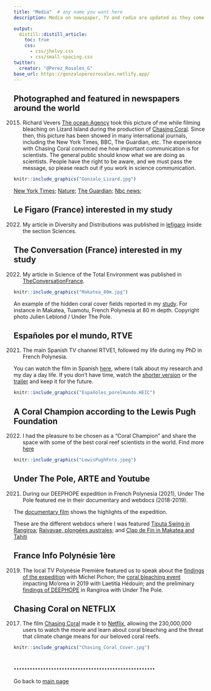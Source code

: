 ```yaml
---
title: "Media"  # any name you want here
description: Media on newspaper, TV and radio are updated as they come out. This text is still in preparation so expect bugs. 

output:
  distill::distill_article:
    toc: true
    css:
      - css/jhelvy.css
      - css/small-spacing.css
twitter:
  creator: "@Perez_Rosales_G"
base_url: https://gonzaloperezrosales.netlify.app/
---
```



## Photographed and featured in newspapers around the world 


(2015) Richard Vevers [The ocean Agency](https://www.theoceanagency.org/) took this picture of me while filming bleaching on Lizard Island during the production of [Chasing Coral](https://www.chasingcoral.com/). Since then, this picture has been showed in many international journals, including the New York Times, BBC, The Guardian, etc. The experience with Chasing Coral convinced me how important communication is for scientists. The general public should know what we are doing as scientists. People have the right to be aware, and we must pass the message, so please reach out if you work in science communication. 

```r
knitr::include_graphics("Gonzalo_Lizard.jpg")
```

[New York Times](https://www.nytimes.com/2017/03/16/insider/a-sea-change-for-climate-coverage.html);                  [Nature](https://www.nature.com/articles/d41586-018-04660-w);         [The Guardian](https://www.theguardian.com/environment/gallery/2016/jun/07/coral-graveyard-the-aftermath-of-bleaching-on-the-great-barrier-reef-in-pictures);        [Nbc news](https://www.nbcnews.com/news/world/scope-great-barrier-reef-s-massive-coral-bleaching-alarms-scientists-n867521);



## Le Figaro (France) interested in my study

(2022) My article in Diversity and Distributions was published in  [lefigaro](https://www.lefigaro.fr/sciences/la-surprenante-diversite-des-coraux-profonds-20220601?fbclid=IwAR1JC15ABbLG_5uXIP_bifHN35oAobOPEK1x-8xL8PYtgQfR8zSjtfImlOw) inside the section Sciences. 


## The Conversation (France) interested in my study

(2022) My article in Science of the Total Environment was published in  [TheConversationFrance](https://theconversation.com/plongee-au-coeur-des-coraux-crepusculaires-191466).

```r
knitr::include_graphics("Makatea_80m.jpg")
```
An example of the hidden coral cover fields reported in my [study](https://www.sciencedirect.com/science/article/pii/S0048969722041468). For instance in Makatea, Tuamotu, French Polynesia at 80 m depth. Copyright photo Julien Leblond / Under The Pole.


## Españoles por el mundo, RTVE 

(2021) The main Spanish TV channel RTVE1, followed my life during my PhD in French Polynesia. 

You can watch the film in Spanish [here](https://www.rtve.es/play/videos/espanoles-en-el-mundo/islas-de-tahiti/6103712/), where I talk about my research and my day a day life. If you don't have time, watch the [shorter version](https://www.youtube.com/watch?v=MLif2JUu_bk&t=12s&ab_channel=Espa%C3%B1olesenelmundo) or the  [trailer](https://www.youtube.com/watch?v=D3leBCDYbWg&ab_channel=Espa%C3%B1olesenelmundo) and keep it for the future. 

```r
knitr::include_graphics("Españoles_porelmundo.HEIC")
```


## A Coral Champion according to the Lewis Pugh Foundation

(2022) I had the pleasure to be chosen as a "Coral Champion" and share the space with some of the best coral reef scientists in the world. Find more [here](https://lewispughfoundation.org/coral-champions)

```r
knitr::include_graphics("LewisPughFoto.jpeg")
```



## Under The Pole, ARTE and Youtube 

(2021) During our DEEPHOPE expedition in French Polynesia (2021), Under The Pole featured me in their documentary and webdocs (2018-2019). 


The [documentary film](https://www.imdb.com/title/tt19046556/) shows the highlights of the expedition. 

These are the different webdocs where I was featured [Tiputa Swing in Rangiroa](https://www.youtube.com/watch?v=gZG2pMdSoEk); [Raivavae, plongées australes](https://www.youtube.com/watch?v=61jSHDshLjw); and [Clap de Fin in Makatea and Tahiti](https://www.youtube.com/watch?v=maVq1HOQtTo)


## France Info Polynésie 1ère

(2019) The local TV Polynèsie Première featured us to speak about the [findings of the expedition](https://www.facebook.com/watch/?mibextid=zDhOQc&v=2138255896294093) with Michel Pichon; the [coral bleaching event](https://la1ere.francetvinfo.fr/polynesie/tahiti/environnement-coraux-suffoquent-698630.html) impacting Mo'orea in 2019 with Laetitia Hédouin; and the preliminary [findings of DEEPHOPE](https://la1ere.francetvinfo.fr/polynesie/tuamotu/rangiroa/under-the-pole-explore-fonds-marins-rangiroa-661717.html) in Rangiroa with Under The Pole. 



## Chasing Coral on NETFLIX

(2017) The film [Chasing Coral](https://www.chasingcoral.com/) made it to [Netflix](https://www.netflix.com/us-es/title/80168188), allowing the 230,000,000 users to watch the movie and learn about coral bleaching and the threat that climate change means for our beloved coral reefs.


```r
knitr::include_graphics("Chasing_Coral_Cover.jpg")
```



## .....................................................

Go back to [main page](https://gonzaloperezrosales.netlify.app/)


